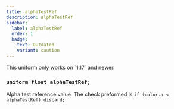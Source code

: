 ```yaml
---
title: alphaTestRef
description: alphaTestRef
sidebar:
  label: alphaTestRef
  order: 1
  badge:
    text: Outdated
    variant: caution
---
```


<Aside type="danger">This uniform only works on `1.17` and newer.</Aside>

### `uniform float alphaTestRef;`

Alpha test reference value. The check preformed is `if (color.a < alphaTestRef) discard;`